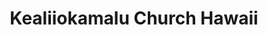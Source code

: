 ---
title: Kealiiokamalu Church Hawaii
media: 
dimensions: 36" x 30"
hero_image: ../../images/gallery/kealiiokamalu_church_hawaii.jpg
sale_status: Sold
---
